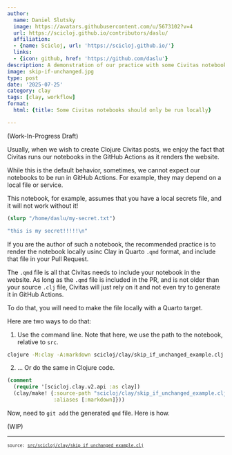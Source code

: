```yaml
---
author:
  name: Daniel Slutsky
  image: https://avatars.githubusercontent.com/u/5673102?v=4
  url: https://scicloj.github.io/contributors/daslu/
  affiliation:
  - {name: Scicloj, url: 'https://scicloj.github.io/'}
  links:
  - {icon: github, href: 'https://github.com/daslu'}
description: A demonstration of our practice with some Civitas notebooks that cannot be run in GitHub Pages.
image: skip-if-unchanged.jpg
type: post
date: '2025-07-25'
category: clay
tags: [clay, workflow]
format:
  html: {title: Some Civitas notebooks should only be run locally}

---
```

<style></style><style>.printedClojure .sourceCode {
  background-color: transparent;
  border-style: none;
}
</style><style>.clay-limit-image-width .clay-image {max-width: 100%}
.clay-side-by-side .sourceCode {margin: 0}
.clay-side-by-side {margin: 1em 0}
</style>
<script src="skip_if_unchanged_example_files/md-default0.js" type="text/javascript"></script><script src="skip_if_unchanged_example_files/md-default1.js" type="text/javascript"></script>
(Work-In-Progress Draft)

Usually, when we wish to create Clojure Civitas posts, we enjoy the fact
that Civitas runs our notebooks in the GitHub Actions as it renders the website.

While this is the default behavior, sometimes, we cannot expect our notebooks
to be run in GitHub Actions. For example, they may depend on a local file
or service.

This notebook, for example, assumes that you have a local secrets file,
and it will not work without it!


::: {.sourceClojure}
```clojure
(slurp "/home/daslu/my-secret.txt")
```
:::



::: {.printedClojure}
```clojure
"this is my secret!!!!!\n"

```
:::


If you are the author of such a notebook, the recommended practice is to
render the notebook locally usinc Clay in Quarto `.qmd` format, and include
that file in your Pull Request.

The `.qmd` file is all that Civitas needs to include your notebook in the
website. As long as the `.qmd` file is included in the PR, and is not older than
your source `.clj` file, Civitas will just rely on it and not even try
to generate it in GitHub Actions.

To do that, you will need to make the file locally with a Quarto target.

Here are two ways to do that:

1. Use the command line.
Note that here, we use the path to the notebook, relative to `src`.
```sh
clojure -M:clay -A:markdown scicloj/clay/skip_if_unchanged_example.clj
```

2. ... Or do the same in Clojure code.


::: {.sourceClojure}
```clojure
(comment
  (require '[scicloj.clay.v2.api :as clay])
  (clay/make! {:source-path "scicloj/clay/skip_if_unchanged_example.clj"
               :aliases [:markdown]}))
```
:::


Now, need to `git add` the generated `qmd` file.
Here is how.

(WIP)


```{=html}
<div style="background-color:grey;height:2px;width:100%;"></div>
```



```{=html}
<div><pre><small><small>source: <a href="https://github.com/ClojureCivitas/clojurecivitas.github.io/blob/main/src/scicloj/clay/skip_if_unchanged_example.clj">src/scicloj/clay/skip_if_unchanged_example.clj</a></small></small></pre></div>
```
